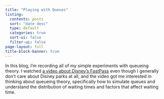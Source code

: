 ```yaml
---
title: "Playing with Queues"
listing:
  contents: posts
  sort: "date desc"
  type: default
  categories: true
  sort-ui: false
  filter-ui: false
page-layout: full
title-block-banner: true
---
```


In this blog, I'm recording all of my simple experiments with queueing theory. I
watched [a video about Disney's
FastPass](https://www.youtube.com/watch?v=9yjZpBq1XBE&t=2334s) even though I
generally don't care about Disney parks at all, and the video got me interested
in thinking about queueing theory, specifically how to simulate queues and
understand the distribution of waiting times and factors that affect waiting
time.
